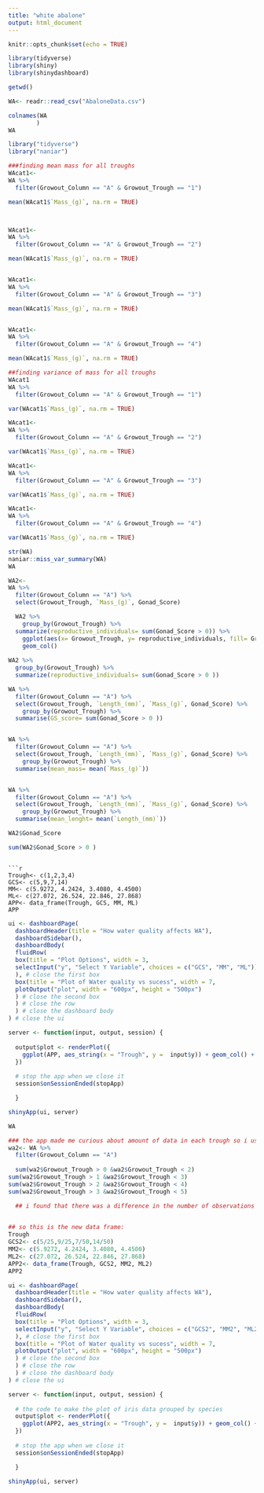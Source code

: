 ---
title: "white abalone"
output: html_document
---

```{r setup, include=FALSE}
knitr::opts_chunk$set(echo = TRUE)
```
```{r}
library(tidyverse)
library(shiny)
library(shinydashboard)
```

```{r}
getwd()
```

```{r}
WA<- readr::read_csv("AbaloneData.csv")
```

```{r}
colnames(WA
        )
WA
```

```{r}
library("tidyverse")
library("naniar")
```


```{r}
###finding mean mass for all troughs 
WAcat1<-
WA %>% 
  filter(Growout_Column == "A" & Growout_Trough == "1") 

mean(WAcat1$`Mass_(g)`, na.rm = TRUE)



WAcat1<-
WA %>% 
  filter(Growout_Column == "A" & Growout_Trough == "2") 

mean(WAcat1$`Mass_(g)`, na.rm = TRUE)


WAcat1<-
WA %>% 
  filter(Growout_Column == "A" & Growout_Trough == "3") 

mean(WAcat1$`Mass_(g)`, na.rm = TRUE)


WAcat1<-
WA %>% 
  filter(Growout_Column == "A" & Growout_Trough == "4") 

mean(WAcat1$`Mass_(g)`, na.rm = TRUE)


```


```{r}
##finding variance of mass for all troughs
WAcat1
WA %>% 
  filter(Growout_Column == "A" & Growout_Trough == "1") 

var(WAcat1$`Mass_(g)`, na.rm = TRUE)

WAcat1<-
WA %>% 
  filter(Growout_Column == "A" & Growout_Trough == "2") 

var(WAcat1$`Mass_(g)`, na.rm = TRUE)

WAcat1<-
WA %>% 
  filter(Growout_Column == "A" & Growout_Trough == "3") 

var(WAcat1$`Mass_(g)`, na.rm = TRUE)

WAcat1<-
WA %>% 
  filter(Growout_Column == "A" & Growout_Trough == "4") 

var(WAcat1$`Mass_(g)`, na.rm = TRUE)


```



```{r}
str(WA)
naniar::miss_var_summary(WA)
WA
```


```{r}
WA2<-
WA %>% 
  filter(Growout_Column == "A") %>% 
  select(Growout_Trough, `Mass_(g)`, Gonad_Score) 

  WA2 %>% 
    group_by(Growout_Trough) %>% 
  summarize(reproductive_individuals= sum(Gonad_Score > 0)) %>% 
    ggplot(aes(x= Growout_Trough, y= reproductive_individuals, fill= Growout_Trough))+
    geom_col()
  
WA2 %>% 
  group_by(Growout_Trough) %>% 
  summarize(reproductive_individuals= sum(Gonad_Score > 0 ))


```
```{r}

WA %>% 
  filter(Growout_Column == "A") %>% 
  select(Growout_Trough, `Length_(mm)`, `Mass_(g)`, Gonad_Score) %>% 
    group_by(Growout_Trough) %>% 
  summarise(GS_score= sum(Gonad_Score > 0 ))


WA %>% 
  filter(Growout_Column == "A") %>% 
  select(Growout_Trough, `Length_(mm)`, `Mass_(g)`, Gonad_Score) %>% 
    group_by(Growout_Trough) %>% 
  summarise(mean_mass= mean(`Mass_(g)`))


WA %>% 
  filter(Growout_Column == "A") %>% 
  select(Growout_Trough, `Length_(mm)`, `Mass_(g)`, Gonad_Score) %>% 
    group_by(Growout_Trough) %>% 
  summarise(mean_lenght= mean(`Length_(mm)`))

```
```{r}
WA2$Gonad_Score

sum(WA2$Gonad_Score > 0 )
```
```

```{r}
Trough<- c(1,2,3,4)
GCS<- c(5,9,7,14)
MM<- c(5.9272, 4.2424, 3.4080, 4.4500)
ML<- c(27.072, 26.524, 22.846, 27.868)
APP<- data_frame(Trough, GCS, MM, ML)
APP
```




```{r}
ui <- dashboardPage(
  dashboardHeader(title = "How water quality affects WA"),
  dashboardSidebar(),
  dashboardBody(
  fluidRow(
  box(title = "Plot Options", width = 3,
  selectInput("y", "Select Y Variable", choices = c("GCS", "MM", "ML"))
  ), # close the first box
  box(title = "Plot of Water quality vs sucess", width = 7,
  plotOutput("plot", width = "600px", height = "500px")
  ) # close the second box
  ) # close the row
  ) # close the dashboard body
) # close the ui

server <- function(input, output, session) { 
  
  output$plot <- renderPlot({
    ggplot(APP, aes_string(x = "Trough", y =  input$y)) + geom_col() + theme_light(base_size = 18)
  })
  
  # stop the app when we close it
  session$onSessionEnded(stopApp)

  }

shinyApp(ui, server)
```
```{r}
WA
```


```{r}
### the app made me curious about amount of data in each trough so i used this code to figure out how many observations were in each trough diferences in this will skew the data
wa2<- WA %>% 
  filter(Growout_Column == "A") 
  
  sum(wa2$Growout_Trough > 0 &wa2$Growout_Trough < 2)
sum(wa2$Growout_Trough > 1 &wa2$Growout_Trough < 3)
sum(wa2$Growout_Trough > 2 &wa2$Growout_Trough < 4)
sum(wa2$Growout_Trough > 3 &wa2$Growout_Trough < 5)

  ## i found that there was a difference in the number of observations so this will affect the count of individuals that are reoroductive so I will fix this in the app by dividing by the sample size (Like a mean)
  
```

```{r}
## so this is the new data frame: 
Trough
GCS2<- c(5/25,9/25,7/50,14/50)
MM2<- c(5.9272, 4.2424, 3.4080, 4.4500)
ML2<- c(27.072, 26.524, 22.846, 27.868)
APP2<- data_frame(Trough, GCS2, MM2, ML2)
APP2
```

```{r}
ui <- dashboardPage(
  dashboardHeader(title = "How water quality affects WA"),
  dashboardSidebar(),
  dashboardBody(
  fluidRow(
  box(title = "Plot Options", width = 3,
  selectInput("y", "Select Y Variable", choices = c("GCS2", "MM2", "ML2"))
  ), # close the first box
  box(title = "Plot of Water quality vs sucess", width = 7,
  plotOutput("plot", width = "600px", height = "500px")
  ) # close the second box
  ) # close the row
  ) # close the dashboard body
) # close the ui

server <- function(input, output, session) { 
  
  # the code to make the plot of iris data grouped by species
  output$plot <- renderPlot({
    ggplot(APP2, aes_string(x = "Trough", y =  input$y)) + geom_col() + theme_light(base_size = 18)
  })
  
  # stop the app when we close it
  session$onSessionEnded(stopApp)

  }

shinyApp(ui, server)

```














